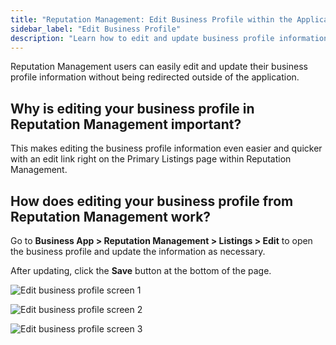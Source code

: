 ```yaml
---
title: "Reputation Management: Edit Business Profile within the Application"
sidebar_label: "Edit Business Profile"
description: "Learn how to edit and update business profile information directly within the Reputation Management application."
---
```


Reputation Management users can easily edit and update their business profile information without being redirected outside of the application.

## Why is editing your business profile in Reputation Management important?

This makes editing the business profile information even easier and quicker with an edit link right on the Primary Listings page within Reputation Management.

## How does editing your business profile from Reputation Management work?

Go to **Business App > Reputation Management > Listings > Edit** to open the business profile and update the information as necessary.

After updating, click the **Save** button at the bottom of the page.   

![Edit business profile screen 1](./img/edit-business-profile-1.jpg)

![Edit business profile screen 2](./img/edit-business-profile-2.jpg)

![Edit business profile screen 3](./img/edit-business-profile-3.jpg)